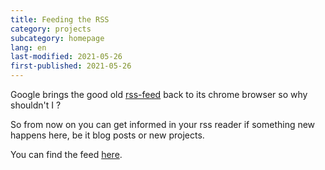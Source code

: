 ```yaml
---
title: Feeding the RSS
category: projects
subcategory: homepage
lang: en
last-modified: 2021-05-26
first-published: 2021-05-26
---
```


Google brings the good old
[rss-feed](https://www.golem.de/news/google-chrome-will-rss-zurueck-in-den-browser-bringen-2105-156635.html)
back to its chrome browser so why shouldn't I ?

So from now on you can get informed in your rss reader if something new happens
here, be it blog posts or new projects.

You can find the feed [here](https://veeck.de/rss.xml).
